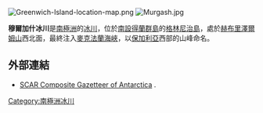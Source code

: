 {{no footnotes|time=2013-10-29T04:05:33+00:00}}
[[Image:Greenwich-Island-location-map.png|thumb]]
[[Image:Murgash.jpg|thumb]]

'''穆爾加什冰川'''是[[南極洲|南極洲]]的[[冰川|冰川]]，位於[[南設得蘭群島|南設得蘭群島]]的[[格林尼治島|格林尼治島]]，處於[[赫布里澤爾姆山|赫布里澤爾姆山]]西北面，最終注入[[麥克法蘭海峽|麥克法蘭海峽]]，以[[保加利亞|保加利亞]]西部的山峰命名。

{{coord|62|29|50|S|59|52|10|W|type:glacier_region:AQ|display=title}}

==外部連結==
* [http://data.aad.gov.au/aadc/gaz/scar/ SCAR Composite Gazetteer of Antarctica] {{WebCite|url=https://www.webcitation.org/5ug2CfC7m?url=http://data.aad.gov.au/aadc/gaz/scar/ |date=20101202140255 |dateformat=iso }}.
 
{{Antarctica-geo-stub}}
[[Category:南極洲冰川|Category:南極洲冰川]]